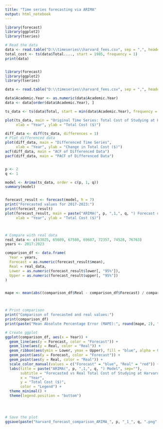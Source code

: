 ---
title: "Time series forecasting via ARIMA"
output: html_notebook
---

```{r}
library(forecast)
library(ggplot2)
library(tseries)

# Read the data
data <- read.table("D:\\timeseries\\harvard_fees.csv", sep = ",", header = TRUE)
total_cost <- ts(data$Total...., start = 1985, frequency = 1)
print(data)
```

```{r}
```

```{r}
library(forecast)
library(ggplot2)
library(tseries)

data <- read.table("D:\\timeseries\\harvard_fees.csv", sep = ",", header = TRUE)

data$Academic.Year <- as.numeric(data$Academic.Year)
data <- data[order(data$Academic.Year), ]

ts_data <- ts(data$Total, start = min(data$Academic.Year), frequency = 1)

plot(ts_data, main = "Original Time Series: Total Cost of Studying at Harvard",
     xlab = "Year", ylab = "Total Cost ($)")

diff_data <- diff(ts_data, differences = 1)
# Plot differenced data
plot(diff_data, main = "Differenced Time Series",
     xlab = "Year", ylab = "Change in Total Cost ($)")
acf(diff_data, main = "ACF of Differenced Data")
pacf(diff_data, main = "PACF of Differenced Data")


p <- 2  
q <- 1  

model <- Arima(ts_data, order = c(p, 1, q))
summary(model)


forecast_result <- forecast(model, h = 7)
print("Forecasted values for 2017-2023:")
print(forecast_result)
plot(forecast_result, main = paste("ARIMA(", p, ",1,", q, ") Forecast of Total Cost", sep=""),
     xlab = "Year", ylab = "Total Cost ($)")



# Compare with real data
real_data <- c(63025, 65609, 67580, 69607, 72357, 74528, 76763)
years <- 2017:2023

comparison_df <- data.frame(
  Year = years,
  Forecast = as.numeric(forecast_result$mean),
  Real = real_data,
  Lower = as.numeric(forecast_result$lower[, "95%"]),
  Upper = as.numeric(forecast_result$upper[, "95%"])
)


mape <- mean(abs((comparison_df$Real - comparison_df$Forecast) / comparison_df$Real)) * 100



# Print comparison
print("Comparison of forecasted and real values:")
print(comparison_df)
print(paste("Mean Absolute Percentage Error (MAPE):", round(mape, 2), "%"))

# Create ggplot
ggplot(comparison_df, aes(x = Year)) +
  geom_line(aes(y = Forecast, color = "Forecast")) +
  geom_line(aes(y = Real, color = "Real")) +
  geom_ribbon(aes(ymin = Lower, ymax = Upper), fill = "blue", alpha = 0.1) +
  geom_point(aes(y = Forecast, color = "Forecast")) +
  geom_point(aes(y = Real, color = "Real")) +
  scale_color_manual(values = c("Forecast" = "blue", "Real" = "red")) +
  labs(title = paste("ARIMA(", p, ",1,", q, ") Model", sep=""),
       subtitle = "Forecasted vs Real Total Cost of Studying at Harvard (2017-2023)",
       x = "Year", 
       y = "Total Cost ($)",
       color = "Legend") +
  theme_minimal() +
  theme(legend.position = "bottom")




# Save the plot
ggsave(paste("harvard_forecast_comparison_ARIMA_", p, "_1_", q, ".png", sep=""), width = 10, height = 6)



```


